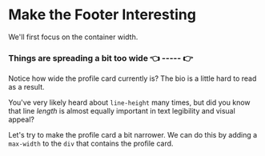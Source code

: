 # Make the Footer Interesting

We'll first focus on the container width.

### Things are spreading a bit too wide 👈 ----- 👉

Notice how wide the profile card currently is? The bio is a little hard to read as a result.

You've very likely heard about `line-height` many times, but did you know that line _length_ is almost equally important in text legibility and visual appeal?

Let's try to make the profile card a bit narrower. We can do this by adding a `max-width` to the `div` that contains the profile card.
